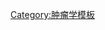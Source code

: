 {{Navbox 
 | name = Paraneoplastic syndromes
 | title = [[腫瘤伴隨症候群]]
 | state = {{{state<includeonly>|autocollapse</includeonly>}}}

 | listclass = hlist

 | group1 = [[內分泌系統|內分泌性]]
 | list1 =
* [[高血鈣|高血鈣症]]
* {{tsl|en|Syndrome of inappropriate antidiuretic hormone secretion|抗利尿素分泌異常症候群}}
* {{tsl|en|Zollinger–Ellison syndrome|左林吉-艾勒森症候群}}
* [[庫興氏症候群]]

 | group2 = [[血液|血液性]]
 | list2 =
* {{tsl|en|Granulocytosis|顆粒球增多症}}
* {{tsl|en|Multicentric reticulohistiocytosis|多中心的網狀組織細胞增多症}}
* {{tsl|en|Nonbacterial thrombotic endocarditis|非細菌性血栓型心內膜炎}}

 | group3 = [[神經內科|神經性]]
 | list3 =
* {{tsl|en|Paraneoplastic cerebellar degeneration|副肿瘤性小脑变性}}
* {{tsl|en|Encephalomyelitis|腦脊髓炎}}
* {{tsl|en|Limbic encephalitis|邊緣系統腦炎}}
* {{tsl|en|Opsoclonus|眼陣攣}}
* {{tsl|en|Polymyositis|多發性肌炎}}
* [[貫穿性脊髓炎]]
* [[藍伯－伊頓肌無力症候群]]
* {{tsl|en|Anti-NMDA receptor encephalitis|抗NMDA受體腦炎}}

 | group4 = [[肌肉骨骼系统|骨肌性]]
 | list4 =
* [[皮肌炎]]
* {{tsl|en|Hypertrophic osteopathy|肥厚性骨病}}

 | group5 = {{tsl|en|Mucocutaneous zone|黏膜角質區}}
 | list5 = {{Navbox|child

 | group1 = 反應性[[紅斑]]
 | list1 =
* {{tsl|en|Erythema gyratum repens|匐行性迴紋狀紅斑}}
* {{tsl|en|Necrolytic migratory erythema|壞死溶解性游走狀紅斑}}

 | group2 = {{tsl|en|Papulosquamous disorder|丘疹鱗屑性疾病}}
 | list2 =
* [[黑棘皮症]]
* {{tsl|en|Ichthyosis acquisita|后天性鱼鳞癣}}
* {{tsl|en|Acrokeratosis paraneoplastica of Bazex|类新生物性肢端角化病|Bazex氏症候群}}
* [[乳房外柏哲德氏病]]
* {{tsl|en|Florid cutaneous papillomatosis|菜花状皮肤乳头瘤病}}
* {{tsl|en|Leser–Trélat sign|勒賽爾特氏病徵}}
* {{tsl|en|Pityriasis rotunda|圓形糠疹}}
* {{tsl|en|Tripe palms|牛胃掌}}

 | group3 = 其他
 | list3 =
* {{tsl|en|Febrile neutrophilic dermatosis|發熱性嗜中性球皮膚病}}
* {{tsl|en|Pyoderma gangrenosum|壞疽性膿皮症}}
* {{tsl|en|Paraneoplastic pemphigus|副肿瘤性天疱疮}}

 }}

}}<noinclude>
{{collapsible option}}
[[Category:肿瘤学模板]]
</noinclude>